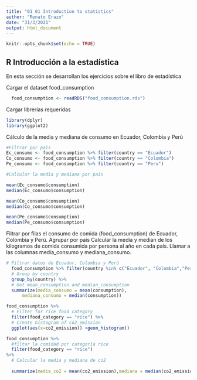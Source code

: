 ```yaml
---
title: "01 01 Introduction to statistics"
author: "Renato Erazo"
date: "31/3/2021"
output: html_document
---
```


```r
knitr::opts_chunk$set(echo = TRUE)
```

## R Introducción a la estadística

En esta sección se desarrollan los ejercicios sobre el libro de estadística


Cargar el dataset food_consumption
```r
  food_consumption <- readRDS("food_consumption.rds")
```

Cargar librerías requeridas

```r
library(dplyr)
library(ggplot2)
```


Cálculo de la media y mediana de consumo en Ecuador, Colombia y Perù

```r
#Filtrar por paìs
Ec_consumo <- food_consumption %>% filter(country == "Ecuador")
Co_consumo <- food_consumption %>% filter(country == "Colombia")
Pe_consumo <- food_consumption %>% filter(country == "Peru")

#Calcular la media y mediana por paìs

mean(Ec_consumo$consumption)
median(Ec_consumo$consumption)

mean(Co_consumo$consumption)
median(Co_consumo$consumption)

mean(Pe_consumo$consumption)
median(Pe_consumo$consumption)


```

Filtrar  por filas el consumo de comida (food_consumption) de Ecuador, Colombia y Perù.
Agrupar por país
Calcular la media y median de los kilogramos de comida consumida por persona al año en cada país. Llamar a las columnas media_consumo y mediana_consumo.

```r
# Filtrar datos de Ecuador, Colombia y Perù
  food_consumption %>% filter(country %in% c("Ecuador", "Colombia","Peru")) %>%
  # Group by country
  group_by(country) %>%
  # Get mean_consumption and median_consumption
  summarize(media_consumo = mean(consumption),
      mediana_consumo = median(consumption))

```



```r
food_consumption %>%
  # Filter for rice food category
  filter(food_category == "rice") %>%
  # Create histogram of co2_emission
  ggplot(aes(x=co2_emission)) +geom_histogram()

food_consumption %>% 
  #filtar la comidad por categoría rice
  filter(food_category == "rice")
%>%
  # Calcular la media y mediana de co2
  
  summarize(media_co2 = mean(co2_emission),mediana = median(co2_emission))
```

